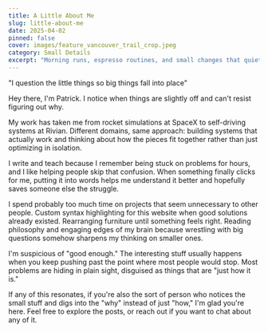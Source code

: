 ```yaml
---
title: A Little About Me
slug: little-about-me
date: 2025-04-02
pinned: false
cover: images/feature_vancouver_trail_crop.jpeg
category: Small Details
excerpt: "Morning runs, espresso routines, and small changes that quietly shape how I build, live, and think."
---
```


<div class="italic text-[1.5em] font-bold">
  <p class="mt-0">"I question the little things so big things fall into place"</p>
</div>

Hey there, I'm Patrick. I notice when things are slightly off and can't resist figuring out why.

My work has taken me from rocket simulations at SpaceX to self-driving systems at Rivian. Different domains, same approach: building systems that actually work and thinking about how the pieces fit together rather than just optimizing in isolation.

I write and teach because I remember being stuck on problems for hours, and I like helping people skip that confusion. When something finally clicks for me, putting it into words helps me understand it better and hopefully saves someone else the struggle.

I spend probably too much time on projects that seem unnecessary to other people. Custom syntax highlighting for this website when good solutions already existed. Rearranging furniture until something feels right. Reading philosophy and engaging edges of my brain because wrestling with big questions somehow sharpens my thinking on smaller ones.

I'm suspicious of "good enough." The interesting stuff usually happens when you keep pushing past the point where most people would stop. Most problems are hiding in plain sight, disguised as things that are "just how it is."

If any of this resonates, if you're also the sort of person who notices the small stuff and digs into the "why" instead of just "how," I'm glad you're here. Feel free to explore the posts, or reach out if you want to chat about any of it.
